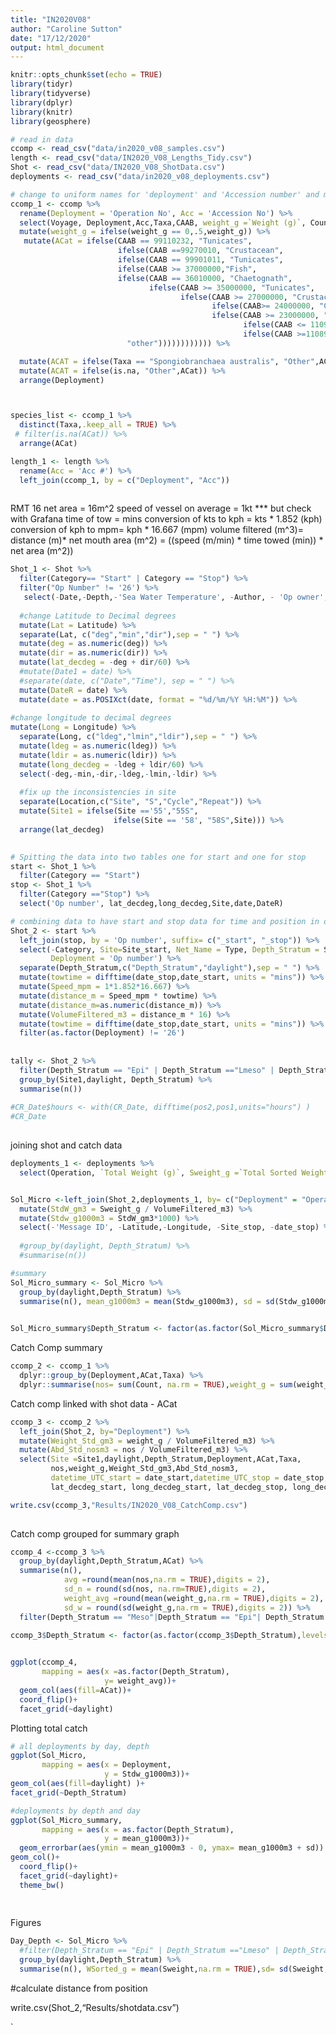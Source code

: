 ```yaml
---
title: "IN2020V08"
author: "Caroline Sutton"
date: "17/12/2020"
output: html_document
---
```


```r
knitr::opts_chunk$set(echo = TRUE)
library(tidyr)
library(tidyverse)
library(dplyr)
library(knitr)
library(geosphere)

# read in data
ccomp <- read_csv("data/in2020_v08_samples.csv")
length <- read_csv("data/IN2020_V08_Lengths_Tidy.csv")
Shot <- read_csv("data/IN2020_V08_ShotData.csv")
deployments <- read_csv("data/in2020_v08_deployments.csv")

```



```r

# change to uniform names for 'deployment' and 'Accession number' and match species names in length data
ccomp_1 <- ccomp %>% 
  rename(Deployment = 'Operation No', Acc = 'Accession No') %>% 
  select(Voyage, Deployment,Acc,Taxa,CAAB, weight_g =`Weight (g)`, Count) %>% 
  mutate(weight_g = ifelse(weight_g == 0,.5,weight_g)) %>% 
   mutate(ACat = ifelse(CAAB == 99110232, "Tunicates",
                        ifelse(CAAB ==99270010, "Crustacean",
                        ifelse(CAAB == 99901011, "Tunicates",
                        ifelse(CAAB >= 37000000,"Fish",
                        ifelse(CAAB == 36010000, "Chaetognath",
                               ifelse(CAAB >= 35000000, "Tunicates",
                                      ifelse(CAAB >= 27000000, "Crustacean",
                                             ifelse(CAAB>= 24000000, "Cephalopod",
                                             ifelse(CAAB >= 23000000, "other",
                                                    ifelse(CAAB <= 1109000, "Siphonophore",
                                                    ifelse(CAAB >=11089999, "Medusa",
                          "other")))))))))))) %>% 

  mutate(ACAT = ifelse(Taxa == "Spongiobranchaea australis", "Other",ACat)) %>% 
  mutate(ACAT = ifelse(is.na, "Other",ACat)) %>% 
  arrange(Deployment)



species_list <- ccomp_1 %>% 
  distinct(Taxa,.keep_all = TRUE) %>% 
 # filter(is.na(ACat)) %>% 
  arrange(ACat)

length_1 <- length %>% 
  rename(Acc = 'Acc #') %>% 
  left_join(ccomp_1, by = c("Deployment", "Acc"))
  


```


RMT 16 net area = 16m^2
speed of vessel on average  = 1kt *** but check with Grafana
time of tow = mins
conversion of kts to kph = kts * 1.852 (kph)
conversion of kph to mpm= kph * 16.667 (mpm)
volume filtered (m^3)= distance (m)* net mouth area (m^2) = ((speed (m/min) * time towed (min)) * net area (m^2))
```r
Shot_1 <- Shot %>% 
  filter(Category== "Start" | Category == "Stop") %>% 
  filter("Op Number" != '26') %>% 
   select(-Date,-Depth,-'Sea Water Temperature', -Author, - 'Op owner', date = 'Real Date')%>%
  
  #change Latitude to Decimal degrees
  mutate(Lat = Latitude) %>% 
  separate(Lat, c("deg","min","dir"),sep = " ") %>% 
  mutate(deg = as.numeric(deg)) %>% 
  mutate(dir = as.numeric(dir)) %>% 
  mutate(lat_decdeg = -deg + dir/60) %>% 
  #mutate(Date1 = date) %>% 
  #separate(date, c("Date","Time"), sep = " ") %>% 
  mutate(DateR = date) %>% 
  mutate(date = as.POSIXct(date, format = "%d/%m/%Y %H:%M")) %>% 
  
#change longitude to decimal degrees
mutate(Long = Longitude) %>% 
  separate(Long, c("ldeg","lmin","ldir"),sep = " ") %>% 
  mutate(ldeg = as.numeric(ldeg)) %>% 
  mutate(ldir = as.numeric(ldir)) %>% 
  mutate(long_decdeg = -ldeg + ldir/60) %>% 
  select(-deg,-min,-dir,-ldeg,-lmin,-ldir) %>%
  
  #fix up the inconsistencies in site
  separate(Location,c("Site", "S","Cycle","Repeat")) %>% 
  mutate(Site1 = ifelse(Site =='55',"55S",
                       ifelse(Site == '58', "58S",Site))) %>% 
  arrange(lat_decdeg)
 

# Spitting the data into two tables one for start and one for stop
start <- Shot_1 %>% 
  filter(Category == "Start")
stop <- Shot_1 %>% 
  filter(Category =="Stop") %>% 
  select('Op number', lat_decdeg,long_decdeg,Site,date,DateR) 

# combining data to have start and stop data for time and position in one row. To calculate distance and time differences
Shot_2 <- start %>%
  left_join(stop, by = 'Op number', suffix= c("_start", "_stop")) %>%
  select(-Category, Site=Site_start, Net_Name = Type, Depth_Stratum = Subject,
         Deployment = 'Op number') %>% 
  separate(Depth_Stratum,c("Depth_Stratum","daylight"),sep = " ") %>% 
  mutate(towtime = difftime(date_stop,date_start, units = "mins")) %>% 
  mutate(Speed_mpm = 1*1.852*16.667) %>% 
  mutate(distance_m = Speed_mpm * towtime) %>%
  mutate(distance_m=as.numeric(distance_m)) %>% 
  mutate(VolumeFiltered_m3 = distance_m * 16) %>% 
  mutate(towtime = difftime(date_stop,date_start, units = "mins")) %>% 
  filter(as.factor(Deployment) != '26')
 
  
tally <- Shot_2 %>% 
  filter(Depth_Stratum == "Epi" | Depth_Stratum =="Lmeso" | Depth_Stratum == "Meso") %>% 
  group_by(Site1,daylight, Depth_Stratum) %>% 
  summarise(n())
  
#CR_Date$hours <- with(CR_Date, difftime(pos2,pos1,units="hours") )
#CR_Date
  
```


joining shot and catch data
```r
deployments_1 <- deployments %>% 
  select(Operation, `Total Weight (g)`, Sweight_g =`Total Sorted Weight (g)`)


Sol_Micro <-left_join(Shot_2,deployments_1, by= c("Deployment" = "Operation")) %>% 
  mutate(StdW_gm3 = Sweight_g / VolumeFiltered_m3) %>% 
  mutate(Stdw_g1000m3 = StdW_gm3*1000) %>%
  select(-'Message ID', -Latitude,-Longitude, -Site_stop, -date_stop) %>%   filter(Depth_Stratum == "Epi" | Depth_Stratum =="Lmeso" | Depth_Stratum == "Meso")
  
  #group_by(daylight, Depth_Stratum) %>% 
  #summarise(n())

#summary
Sol_Micro_summary <- Sol_Micro %>% 
  group_by(daylight,Depth_Stratum) %>% 
  summarise(n(), mean_g1000m3 = mean(Stdw_g1000m3), sd = sd(Stdw_g1000m3))
  

Sol_Micro_summary$Depth_Stratum <- factor(as.factor(Sol_Micro_summary$Depth_Stratum),levels = c("Lmeso", "Meso", "Epi"))
```


Catch Comp summary
```r
ccomp_2 <- ccomp_1 %>% 
  dplyr::group_by(Deployment,ACat,Taxa) %>% 
  dplyr::summarise(nos= sum(Count, na.rm = TRUE),weight_g = sum(weight_g, na.rm = TRUE))
```

Catch comp linked with shot data - ACat
```r

ccomp_3 <- ccomp_2 %>% 
  left_join(Shot_2, by="Deployment") %>% 
  mutate(Weight_Std_gm3 = weight_g / VolumeFiltered_m3) %>% 
  mutate(Abd_Std_nosm3 = nos / VolumeFiltered_m3) %>% 
  select(Site =Site1,daylight,Depth_Stratum,Deployment,ACat,Taxa,
         nos,weight_g,Weight_Std_gm3,Abd_Std_nosm3,
         datetime_UTC_start = date_start,datetime_UTC_stop = date_stop, 
         lat_decdeg_start, long_decdeg_start, lat_decdeg_stop, long_decdeg_stop, VolumeFiltered_m3)

write.csv(ccomp_3,"Results/IN2020_V08_CatchComp.csv")
  
``` 



Catch comp grouped for summary graph
```r
ccomp_4 <-ccomp_3 %>% 
  group_by(daylight,Depth_Stratum,ACat) %>% 
  summarise(n(),
            avg =round(mean(nos,na.rm = TRUE),digits = 2), 
            sd_n = round(sd(nos, na.rm=TRUE),digits = 2),
            weight_avg =round(mean(weight_g,na.rm = TRUE),digits = 2),
            sd_w = round(sd(weight_g,na.rm = TRUE),digits = 2)) %>% 
  filter(Depth_Stratum == "Meso"|Depth_Stratum == "Epi"| Depth_Stratum =="Lmeso") 
  
ccomp_3$Depth_Stratum <- factor(as.factor(ccomp_3$Depth_Stratum),levels = c("Lmeso", "Meso", "Epi"))


ggplot(ccomp_4,
       mapping = aes(x =as.factor(Depth_Stratum),
                     y= weight_avg))+
  geom_col(aes(fill=ACat))+
  coord_flip()+
  facet_grid(~daylight)

```



Plotting total catch
```r
# all deployments by day, depth
ggplot(Sol_Micro,
       mapping = aes(x = Deployment, 
                     y = Stdw_g1000m3))+
geom_col(aes(fill=daylight) )+
facet_grid(~Depth_Stratum)

#deployments by depth and day
ggplot(Sol_Micro_summary,
       mapping = aes(x = as.factor(Depth_Stratum), 
                     y = mean_g1000m3))+
  geom_errorbar(aes(ymin = mean_g1000m3 - 0, ymax= mean_g1000m3 + sd)) +
geom_col()+
  coord_flip()+
  facet_grid(~daylight)+
  theme_bw()
                
  

```
Figures
```r

Day_Depth <- Sol_Micro %>% 
  #filter(Depth_Stratum == "Epi" | Depth_Stratum =="Lmeso" | Depth_Stratum == "Meso") 
  group_by(daylight,Depth_Stratum) %>% 
  summarise(n(), WSorted_g = mean(Sweight,na.rm = TRUE),sd= sd(Sweight, na.rm = TRUE))
```

                                   
                                  
 

  #calculate distance from position

write.csv(Shot_2,"Results/shotdata.csv")
 
`


    

